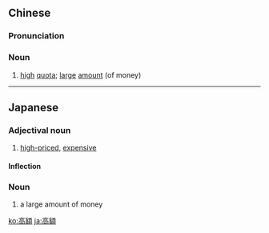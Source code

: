 {{also|高额}}
==Chinese==
{{zh-forms|s=高额}}

===Pronunciation===
{{zh-pron
|m=gāo'é
|mn=ko-gia̍h
|cat=n
}}

===Noun===
{{zh-noun}}

# [[high]] [[quota]]; [[large]] [[amount]] (of money)

----

==Japanese==
{{ja-kanjitab|高|額}}

===Adjectival noun===
{{ja-adj|こうがく|infl=na}}

# [[high-priced]], [[expensive]]

====Inflection====
{{ja-na|高額|こうがく}}

===Noun===
{{ja-noun|こうがく}}

# a large amount of money

[[ko:高額]]
[[ja:高額]]